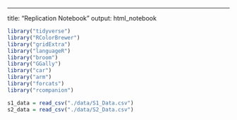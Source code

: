 ---
title: "Replication Notebook"
output: html_notebook


```r

library("tidyverse")
library("RColorBrewer")
library("gridExtra")
library("languageR")
library("broom")
library("GGally")
library("car")
library("arm")
library("forcats")
library("rcompanion")

```
 

```r

s1_data = read_csv("./data/S1_Data.csv")
s2_data = read_csv("./data/S2_Data.csv")

```

